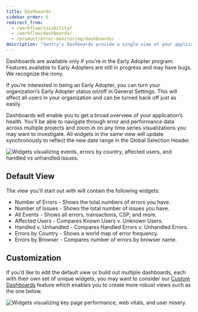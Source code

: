 ```yaml
---
title: Dashboards
sidebar_order: 6
redirect_from:
  - /workflow/visibility/
  - /workflow/dashboards/
  - /product/error-monitoring/dashboards/
description: "Sentry's Dashboards provide a single view of your application's health, including the ability to navigate issues and performance across multiple projects."
---
```


<Note>

Dashboards are available only if you're in the Early Adopter program. Features available to Early Adopters are still in progress and may have bugs. We recognize the irony.

If you’re interested in being an Early Adopter, you can turn your organization’s Early Adopter status on/off in General Settings. This will affect all users in your organization and can be turned back off just as easily.

</Note>

Dashboards will enable you to get a broad overview of your application’s health. You’ll be able to navigate through error and performance data across multiple projects and zoom in on any time series visualizations you may want to investigate. All widgets in the same view will update synchronously to reflect the new date range in the Global Selection Header.

![Widgets visualizing events, errors by country, affected users, and handled vs unhandled issues.](dashboard_default.png)

## Default View
The view you’ll start out with will contain the following widgets:

- Number of Errors - Shows the total numbers of errors you have.
- Number of Issues - Shows the total number of issues you have.
- All Events - Shows all errors, transactions, CSP, and more.
- Affected Users - Compares Known Users v. Unknown Users.
- Handled v. Unhandled - Compares Handled Errors v. Unhandled Errors.
- Errors by Country - Shows a world map of error frequency.
- Errors by Browser - Compares number of errors by browser name.

## Customization
If you’d like to edit the default view or build out multiple dashboards, each with their own set of unique widgets, you may want to consider our [Custom Dashboards](/product/dashboards/custom-dashboards/) feature which enables you to create more robust views such as the one below.

![Widgets visualizing key page performance, web vitals, and user misery.](dashboard_custom.png)
